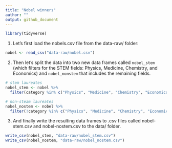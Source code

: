 ```yaml
---
title: "Nobel winners"
author: ""
output: github_document
---
```


```r
library(tidyverse)
```

1. Let's first load the nobels.csv file from the data-raw/ folder:

```r
nobel <- read_csv("data-raw/nobel.csv")
```

2. Then let's split the data into two new data frames called `nobel_stem` (which filters for the STEM fields: Physics, Medicine, Chemistry, and Economics) and `nobel_nonstem` that includes the remaining fields. 
```r
# stem laureates
nobel_stem <- nobel %>%
  filter(category %in% c("Physics", "Medicine", "Chemistry", "Economics"))

# non-steam laureates
nobel_nostem <- nobel %>%
  filter(!category %in% c("Physics", "Medicine", "Chemistry", "Economics"))
```

3. And finally write the resulting data frames to .csv files called nobel-stem.csv and nobel-nostem.csv to the data/ folder.
```r
write_csv(nobel_stem, "data-raw/nobel_stem.csv")
write_csv(nobel_nostem, "data-raw/nobel_nostem.csv")
```
